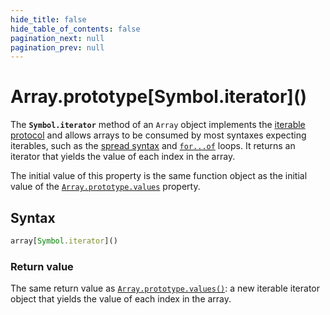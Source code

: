 ```yaml
---
hide_title: false
hide_table_of_contents: false
pagination_next: null
pagination_prev: null
---
```

# Array.prototype\[Symbol.iterator]()

The **`Symbol.iterator`** method of an `Array` object implements the [iterable protocol](https://developer.mozilla.org/docs/Web/JavaScript/Reference/Iteration_protocols) and allows arrays to be consumed by most syntaxes expecting iterables, such as the [spread syntax](https://developer.mozilla.org/docs/Web/JavaScript/Reference/Operators/Spread_syntax) and [`for...of`](https://developer.mozilla.org/docs/Web/JavaScript/Reference/Statements/for...of) loops. It returns an iterator that yields the value of each index in the array.

The initial value of this property is the same function object as the initial value of the [`Array.prototype.values`](./values.mdx) property.

## Syntax

```js
array[Symbol.iterator]()
```

### Return value

The same return value as [`Array.prototype.values()`](./values.mdx): a new iterable iterator object that yields the value of each index in the array.
